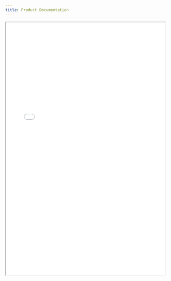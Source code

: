```yaml
---
title: Product Documentation
---
```


<iframe
  src="/files/compliance/transparency/Product_Docs.pdf"
  width="100%"
  height="800px"
  style={{ border: '1px solid #ccc', borderRadius: '8px' }}
  title="Product Documentation"
/>